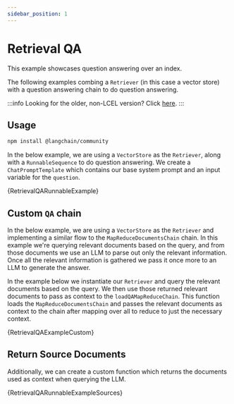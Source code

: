 ```yaml
---
sidebar_position: 1
---
```


# Retrieval QA

This example showcases question answering over an index.


The following examples combing a `Retriever` (in this case a vector store) with a question answering chain to do question answering.

:::info
Looking for the older, non-LCEL version? Click [here](/docs/modules/chains/popular/vector_db_qa_legacy).
:::

## Usage


<IntegrationInstallTooltip></IntegrationInstallTooltip>

```bash npm2yarn
npm install @langchain/community
```

In the below example, we are using a `VectorStore` as the `Retriever`, along with a `RunnableSequence` to do question answering.
We create a `ChatPromptTemplate` which contains our base system prompt and an input variable for the `question`.

<CodeBlock language="typescript">{RetrievalQARunnableExample}</CodeBlock>

## Custom `QA` chain

In the below example, we are using a `VectorStore` as the `Retriever` and implementing a similar flow to the `MapReduceDocumentsChain` chain.
In this example we're querying relevant documents based on the query, and from those documents we use an LLM to parse out only the relevant information.
Once all the relevant information is gathered we pass it once more to an LLM to generate the answer.

In the example below we instantiate our `Retriever` and query the relevant documents based on the query. We then use those returned relevant documents to
pass as context to the `loadQAMapReduceChain`. This function loads the `MapReduceDocumentsChain` and passes the relevant documents as context to the chain
after mapping over all to reduce to just the necessary context.

<CodeBlock language="typescript">{RetrievalQAExampleCustom}</CodeBlock>


## Return Source Documents

Additionally, we can create a custom function which returns the documents used as context when querying the LLM.

<CodeBlock language="typescript">{RetrievalQARunnableExampleSources}</CodeBlock>
